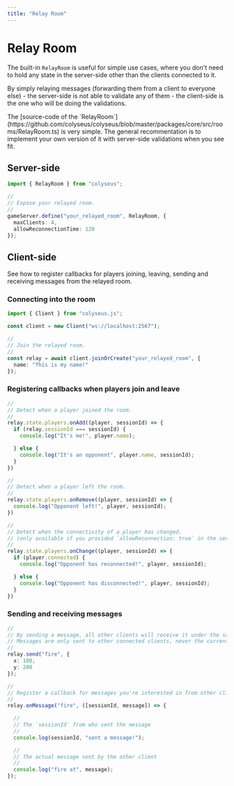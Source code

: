 ```yaml
---
title: "Relay Room"
---
```


# Relay Room

The built-in `RelayRoom` is useful for simple use cases, where you don't need to hold any state in the server-side other than the clients connected to it.

By simply relaying messages (forwarding them from a client to everyone else) - the server-side is not able to validate any of them - the client-side is the one who will be doing the validations.

<Callout type="info">
    The [source-code of the `RelayRoom`](https://github.com/colyseus/colyseus/blob/master/packages/core/src/rooms/RelayRoom.ts) is very simple. The general recommentation is to implement your own version of it with server-side validations when you see fit.
</Callout>

## Server-side

```ts filename="server.ts"
import { RelayRoom } from "colyseus";

//
// Expose your relayed room.
//
gameServer.define("your_relayed_room", RelayRoom, {
  maxClients: 4,
  allowReconnectionTime: 120
});
```

## Client-side

See how to register callbacks for players joining, leaving, sending and receiving messages from the relayed room.

### Connecting into the room

```ts filename="client.ts"
import { Client } from "colyseus.js";

const client = new Client("ws://localhost:2567");

//
// Join the relayed room.
//
const relay = await client.joinOrCreate("your_relayed_room", {
  name: "This is my name!"
});
```

### Registering callbacks when players join and leave

```ts filename="client.ts"
//
// Detect when a player joined the room.
//
relay.state.players.onAdd((player, sessionId) => {
  if (relay.sessionId === sessionId) {
    console.log("It's me!", player.name);

  } else {
    console.log("It's an opponent", player.name, sessionId);
  }
})

//
// Detect when a player left the room.
//
relay.state.players.onRemove((player, sessionId) => {
  console.log("Opponent left!", player, sessionId);
})

//
// Detect when the connectivity of a player has changed.
// (only available if you provided `allowReconnection: true` in the server-side)
//
relay.state.players.onChange((player, sessionId) => {
  if (player.connected) {
    console.log("Opponent has reconnected!", player, sessionId);

  } else {
    console.log("Opponent has disconnected!", player, sessionId);
  }
})
```

### Sending and receiving messages

```ts filename="client.ts"
//
// By sending a message, all other clients will receive it under the same name.
// Messages are only sent to other connected clients, never the current one.
//
relay.send("fire", {
  x: 100,
  y: 200
});

//
// Register a callback for messages you're interested in from other clients.
//
relay.onMessage("fire", ([sessionId, message]) => {

  //
  // The `sessionId` from who sent the message
  //
  console.log(sessionId, "sent a message!");

  //
  // The actual message sent by the other client
  //
  console.log("fire at", message);
});
```
